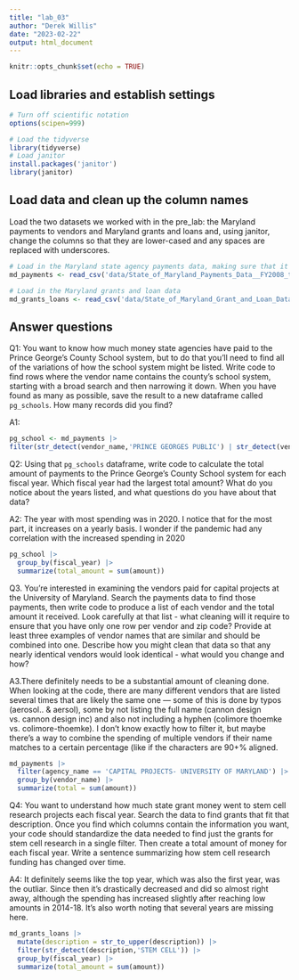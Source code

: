 ```yaml
---
title: "lab_03"
author: "Derek Willis"
date: "2023-02-22"
output: html_document
---
```


```r
knitr::opts_chunk$set(echo = TRUE)
```

## Load libraries and establish settings

```r
# Turn off scientific notation
options(scipen=999)

# Load the tidyverse
library(tidyverse)
# Load janitor
install.packages('janitor')
library(janitor)
```

## Load data and clean up the column names

Load the two datasets we worked with in the pre_lab: the Maryland payments to vendors and Maryland grants and loans and, using janitor, change the columns so that they are lower-cased and any spaces are replaced with underscores.

```r
# Load in the Maryland state agency payments data, making sure that it correctly sets the datatypes using all of the rows
md_payments <- read_csv('data/State_of_Maryland_Payments_Data__FY2008_to_FY2024.csv') |> clean_names()

# Load in the Maryland grants and loan data 
md_grants_loans <- read_csv('data/State_of_Maryland_Grant_and_Loan_Data__FY2009_to_FY2022.csv') |> clean_names()
```

## Answer questions

Q1: You want to know how much money state agencies have paid to the Prince George's County School system, but to do that you'll need to find all of the variations of how the school system might be listed. Write code to find rows where the vendor name contains the county's school system, starting with a broad search and then narrowing it down. When you have found as many as possible, save the result to a new dataframe called `pg_schools`. How many records did you find?

A1:

```r

pg_school <- md_payments |>
filter(str_detect(vendor_name,'PRINCE GEORGES PUBLIC') | str_detect(vendor_name,'PRINCE GEORGES COUNTY SCHOOL') | str_detect(vendor_name,'PG COUNTY PUBLIC'))
```

Q2: Using that `pg_schools` dataframe, write code to calculate the total amount of payments to the Prince George's County School system for each fiscal year. Which fiscal year had the largest total amount? What do you notice about the years listed, and what questions do you have about that data?

A2: The year with most spending was in 2020. I notice that for the most part, it increases on a yearly basis. I wonder if the pandemic had any correlation with the increased spending in 2020

```r

pg_school |>
  group_by(fiscal_year) |>
  summarize(total_amount = sum(amount))
```

Q3. You're interested in examining the vendors paid for capital projects at the University of Maryland. Search the payments data to find those payments, then write code to produce a list of each vendor and the total amount it received. Look carefully at that list - what cleaning will it require to ensure that you have only one row per vendor and zip code? Provide at least three examples of vendor names that are similar and should be combined into one. Describe how you might clean that data so that any nearly identical vendors would look identical - what would you change and how?

A3.There definitely needs to be a substantial amount of cleaning done. When looking at the code, there are many different vendors that are listed several times that are likely the same one — some of this is done by typos (aerosol.. & aersol), some by not listing the full name (cannon design vs. cannon design inc) and also not including a hyphen (colimore thoemke vs. colimore-thoemke). I don't know exactly how to filter it, but maybe there's a way to combine the spending of multiple vendors if their name matches to a certain percentage (like if the characters are 90+% aligned.

```r
md_payments |>
  filter(agency_name == 'CAPITAL PROJECTS- UNIVERSITY OF MARYLAND') |>
  group_by(vendor_name) |>
  summarize(total = sum(amount))
```

Q4: You want to understand how much state grant money went to stem cell research projects each fiscal year. Search the data to find grants that fit that description. Once you find which columns contain the information you want, your code should standardize the data needed to find just the grants for stem cell research in a single filter. Then create a total amount of money for each fiscal year. Write a sentence summarizing how stem cell research funding has changed over time.

A4: It definitely seems like the top year, which was also the first year, was the outliar. Since then it's drastically decreased and did so almost right away, although the spending has increased slightly after reaching low amounts in 2014-18. It's also worth noting that several years are missing here.

```r
md_grants_loans |>
  mutate(description = str_to_upper(description)) |>
  filter(str_detect(description,'STEM CELL')) |>
  group_by(fiscal_year) |>
  summarize(total_amount = sum(amount))
```
